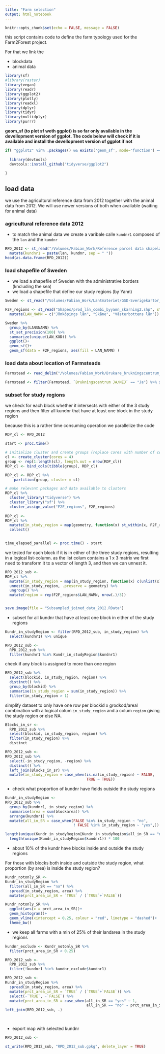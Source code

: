 ```yaml
---
title: "Farm selection"
output: html_notebook
---
```


```r
knitr::opts_chunk$set(echo = FALSE, message = FALSE)
```

this script contains code to define the farm typology used for the Farm2Forest project. 

For that we link the 

+ blockdata
+ animal data



```r
library(sf)
#library(raster)
library(vegan)
library(readr)
library(ggplot2)
library(plotly)
library(readxl)
library(dplyr)
library(tidyr)
library(multidplyr)
library(purrr)
```


**geom_sf (to plot sf woth ggplot) is so far only available in the devellopment version of ggplot. The code below will check if it is available and install the devellopment version of ggplot if not**

```r
if( "ggplot2" %in% .packages() && exists('geom_sf', mode='function') == FALSE) {
  
  library(devtools)
  devtools::install_github("tidyverse/ggplot2")
  
}

```


## load data

we use the agricultural reference data from 2012 together with the animal data from 2012.
We will use newer versions of both when available (waiting for animal data)

### agricultural reference data 2012 

+ to match the animal data we create a varibale calle `kundnr1` composed of the `lan` and the `kundnr`

```r
RPD_2012 <- st_read("/Volumes/Fabian_Work/Reference parcel data shapelayers/S_jbb2012.shp") %>% 
  mutate(kundnr1 = paste(lan, kundnr, sep = " "))
head(as.data.frame(RPD_2012))
```

### load shapefile of Sweden

+ we load a shapefile of Sweden with the administrative borders (kncluding the sea)
+ we load a shapefile that define our study regions (by Yann)

```r
Sweden <- st_read("/Volumes/Fabian_Work/Lantmateriet/GSD-Sverigekartor_vektor/1_milj/Sverige/Sweref_99_TM/shape/sve_1milj_Sweref_99_TM_shape/svk/riks/ak_riks.shp", stringsAsFactors = FALSE, options = "ENCODING=UTF-8")

F2F_regions <- st_read("Shapes/prod_län_combi_byyann_skarning2.shp", stringsAsFactors = FALSE, options = "ENCODING= UTF-8") %>% 
  mutate(LAN_NAMN = c("Jönköpings län", "Skåne", "Västerbottens län"))

Sweden %>% 
  group_by(LANSNAMN) %>% 
  st_set_precision(100) %>% 
  summarize(unique(LAN_KOD)) %>% 
  ggplot()+
  geom_sf()+
  geom_sf(data = F2F_regions, aes(fill = LAN_NAMN) )
```


### load data about location of Farmsteads 
```r
Farmstead <- read_delim("/Volumes/Fabian_Work/Brukare_brukningscentrum_ansi.txt", delim = "\t", locale = locale(encoding = "latin1"))

Farmstead <- filter(Farmstead, `Brukningscentrum JA/NEJ` == "Ja") %>% select(Kundnr, `Block Id`, `Brukningscentrum JA/NEJ`)
```



### subset for study regions

we check for each block whether it intersects with either of the 3 study regions and then filter all kundnr that have at least one block in the study region

because this is a rather time consuming operation we parallelize the code

```r
RDP_cl <- RPD_2012

start <- proc.time()

# initialize cluster and create groups (replace cores with number of cores you want to use)
cl <- create_cluster(cores = 4)
group <- rep(1:length(cl), length.out = nrow(RDP_cl))
RDP_cl <- bind_cols(tibble(group), RDP_cl)

RDP_cl <- RDP_cl %>%
    partition(group, cluster = cl)

# make relevant packages and data available to clusters
RDP_cl %>% 
  cluster_library("tidyverse") %>%
  cluster_library("sf") %>% 
  cluster_assign_value("F2F_regions", F2F_regions) 
    
RDP_cl <- 
RDP_cl %>%
  mutate(in_study_region = map(geometry, function(x) st_within(x, F2F_regions$geometry, sparse = F))) %>% 
  collect()  
  

time_elapsed_parallel <- proc.time() - start 


```

we tested for each block if it is in either of the three study regions, resulting in a logical list-column. as the list colum contains a 1 x 3 matrix we first need to transform it to a vector of length 3, and then we can unnest it.

```r
RPD_2012_sub <- 
RDP_cl %>% 
  mutate(in_study_region = map(in_study_region, function(x) c(unlist(x)))) %>% 
  unnest(in_study_region, .preserve = geometry) %>% 
  ungroup() %>% 
  mutate(region = rep(F2F_regions$LAN_NAMN, nrow(.)/3)) 


save.image(file = "Subsampled_joined_data_2012.RData")


```


+ subset for all kundnr that have at least one block in either of the study regions

```r
Kundr_in_studyRegion <- filter(RPD_2012_sub, in_study_region) %>% 
  select(kundnr1) %>% unique

RPD_2012_sub <- 
  RPD_2012_sub %>%
  filter(kundnr1 %in% Kundr_in_studyRegion$kundnr1)
```

check if any block is assigned to more than one region

```r

RPD_2012_sub %>% 
  select(blockid, in_study_region, region) %>% 
  distinct() %>% 
  group_by(blockid) %>% 
  summarise(in_study_region = sum(in_study_region)) %>% 
  filter(in_study_region > 1) 

```

simplify dataset to only have one row per blockid x grodkod/areal combination with a logical colum `in_study_region` and a colum `region` giving the study region or else NA. 

```r
Blocks_in_sr <- 
  RPD_2012_sub %>% 
  select(blockid, in_study_region, region) %>% 
  filter(in_study_region) %>% 
  distinct

RPD_2012_sub <- 
RPD_2012_sub %>% 
  select(-in_study_region, -region) %>% 
  distinct() %>% 
  left_join(Blocks_in_sr) %>% 
  mutate(in_study_region = case_when(is.na(in_study_region) ~ FALSE,
                                     TRUE ~ TRUE))

```



+ check what proportion of kundnr have fields outside the study regions
```r

Kundr_in_studyRegion <- 
RPD_2012_sub %>% 
  group_by(kundnr1, in_study_region) %>% 
  summarise(area = sum(blockarea)) %>% 
  arrange(kundnr1) %>% 
  mutate(all_in_SR = case_when(FALSE %in% in_study_region ~ "no",
                               ! FALSE %in% in_study_region ~ "yes",)) 

length(unique(Kundr_in_studyRegion[Kundr_in_studyRegion$all_in_SR == "no", ]$kundnr1)) /
  length(unique(Kundr_in_studyRegion$kundnr1)) * 100
```

+ about 10% of the kundr have blocks inside and outside the study regions

For those with blocks both inside and outside the study region, what proportion (by area) is inside the study region?

```r
Kundr_notonly_SR <- 
Kundr_in_studyRegion %>% 
  filter(all_in_SR == "no") %>% 
  spread(in_study_region, area) %>% 
  mutate(prct_area_in_SR = `TRUE` / (`TRUE`+`FALSE`)) 

Kundr_notonly_SR %>% 
  ggplot(aes(x = prct_area_in_SR))+
  geom_histogram()+
  geom_vline(xintercept = 0.25, colour = "red", linetype = "dashed")+
  theme_bw()


```

+ we keep all farms with a min of 25% of their landarea in the study regions

```r

kundnr_exclude <- Kundr_notonly_SR %>% 
  filter(prct_area_in_SR < 0.25)

RPD_2012_sub <- 
  RPD_2012_sub %>% 
  filter(!kundnr1 %in% kundnr_exclude$kundnr1) 

RPD_2012_sub <- 
Kundr_in_studyRegion %>% 
  spread(in_study_region, area) %>% 
  mutate(prct_area_in_SR = `TRUE` / (`TRUE`+`FALSE`)) %>% 
  select(-`TRUE`, -`FALSE`) %>% 
  mutate(prct_area_in_SR = case_when(all_in_SR == "yes" ~ 1,
                                     all_in_SR == "no" ~ prct_area_in_SR)) %>% 
left_join(RPD_2012_sub, .)
  
  

```

+ export map with selected kundnr

```r
RPD_2012_sub <- 

st_write(RPD_2012_sub, "RPD_2012_sub.gpkg", delete_layer = TRUE)
```

